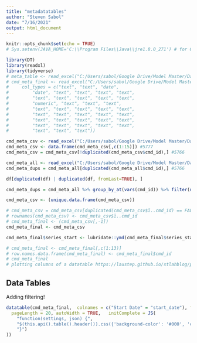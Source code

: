 ```yaml
---
title: "metadatatables"
author: "Steven Sabol"
date: "7/16/2021"
output: html_document
---
```


```r
knitr::opts_chunk$set(echo = TRUE)
# Sys.setenv(JAVA_HOME='C:\\Program Files\\Java\\jre1.8.0_271') # for 64-bit versi

library(DT)
library(readxl)
library(tidyverse)
# meta_table <- read_excel("C:/Users/sabol/Google Drive/Model Master/Data/Update/meta_table.xlsx")
# cmd_meta_final <- read_excel("C:/Users/sabol/Google Drive/Model Master/Data/Update/Meta/cmd_meta_final.xlsx", 
#     col_types = c("text", "text", "date", 
#         "date", "text", "text", "text", "text", 
#         "text", "text", "text", "text", "text", 
#         "numeric", "text", "text", "text", 
#         "text", "text", "text", "text", "text", 
#         "text", "text", "text", "text", "text", 
#         "text", "text", "text", "text", "text", 
#         "text", "text", "text", "text", "text", 
#         "text", "text", "text"))

cmd_meta_csv <- read_excel("C:/Users/sabol/Google Drive/Model Master/Data/Update/Meta/Final_Monthly/final_meta_website.xlsx")
cmd_meta_csv <- data.frame(cmd_meta_csv[,c(1:15)]) #5777
cmd_meta_csv = cmd_meta_csv[!duplicated(cmd_meta_csv$cmd_id),] #5766

cmd_meta_all <- read_excel("C:/Users/sabol/Google Drive/Model Master/Data/Update/Meta/Final_Monthly/final_meta_all.xlsx")
cmd_meta_dups = cmd_meta_all[duplicated(cmd_meta_all$cmd_id),] #5766

df[duplicated(df) | duplicated(df, fromLast=TRUE), ]

cmd_meta_dups = cmd_meta_all %>% group_by_at(vars(cmd_id)) %>% filter(n()>1) %>% ungroup()

cmd_meta_csv <- (unique.data.frame(cmd_meta_csv))

# cmd_meta_csv = cmd_meta_csv[duplicated(cmd_meta_csv$ï..cmd_id) == FALSE,]
# rownames(cmd_meta_csv) <- cmd_meta_csv$ï..cmd_id
# cmd_meta_final <- (cmd_meta_csv[,-1])
cmd_meta_final <- cmd_meta_csv

cmd_meta_final$series_start <- lubridate::ymd(cmd_meta_final$series_start)

# cmd_meta_final <- cmd_meta_final[,c(1:13)]
# row.names.data.frame(cmd_meta_final) <- cmd_meta_final$cmd_id
# cmd_meta_final
# plotting columns of a datatable https://laustep.github.io/stlahblog/posts/PlotDatatableColumns.html

```

## Data Tables

Adding filtering!
```r
datatable(cmd_meta_final,  colnames = c("Start Date" = "start_date"), filter = 'top', options = list(
  pageLength = 20, autoWidth = TRUE,   initComplete = JS(
    "function(settings, json) {",
    "$(this.api().table().header()).css({'background-color': '#000', 'color': '#fff'});",
    "}")
))
```

